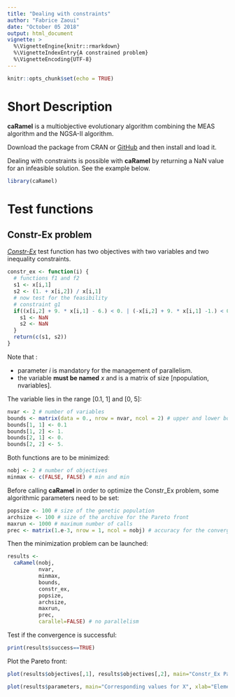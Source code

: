 ```yaml
---
title: "Dealing with constraints"
author: "Fabrice Zaoui"
date: "October 05 2018"
output: html_document
vignette: >
  %\VignetteEngine{knitr::rmarkdown}
  %\VignetteIndexEntry{A constrained problem}
  %\VignetteEncoding{UTF-8}
---
```


```r
knitr::opts_chunk$set(echo = TRUE)
```
# Short Description

**caRamel** is a multiobjective evolutionary algorithm combining the MEAS algorithm and the NGSA-II algorithm.

Download the package from CRAN or [GitHub](https://github.com/fzao/caRamel) and then install and load it.

Dealing with constraints is possible with **caRamel** by returning a NaN value for an infeasible solution. See the example below.

```r
library(caRamel)
```

# Test functions

## Constr-Ex problem

[*Constr-Ex*](https://en.wikipedia.org/wiki/File:Constr-Ex_problem.pdf) test function has two objectives with two variables and two inequality constraints.

```r
constr_ex <- function(i) {
  # functions f1 and f2
  s1 <- x[i,1]
  s2 <- (1. + x[i,2]) / x[i,1]
  # now test for the feasibility
  # constraint g1
  if((x[i,2] + 9. * x[i,1] - 6.) < 0. | (-x[i,2] + 9. * x[i,1] -1.) < 0.) {
    s1 <- NaN
    s2 <- NaN
  }
  return(c(s1, s2))
}
```

Note that :

* parameter _i_ is mandatory for the management of parallelism.
* the variable __must be named__ _x_ and is a matrix of size [npopulation, nvariables].

The variable lies in the range [0.1, 1] and [0, 5]:

```r
nvar <- 2 # number of variables
bounds <- matrix(data = 0., nrow = nvar, ncol = 2) # upper and lower bounds
bounds[1, 1] <- 0.1
bounds[1, 2] <- 1.
bounds[2, 1] <- 0.
bounds[2, 2] <- 5.
```

Both functions are to be minimized:

```r
nobj <- 2 # number of objectives
minmax <- c(FALSE, FALSE) # min and min
```

Before calling **caRamel** in order to optimize the Constr_Ex problem, some algorithmic parameters need to be set:

```r
popsize <- 100 # size of the genetic population
archsize <- 100 # size of the archive for the Pareto front
maxrun <- 1000 # maximum number of calls
prec <- matrix(1.e-3, nrow = 1, ncol = nobj) # accuracy for the convergence phase
```

Then the minimization problem can be launched:

```r
results <-
  caRamel(nobj,
          nvar,
          minmax,
          bounds,
          constr_ex,
          popsize,
          archsize,
          maxrun,
          prec,
          carallel=FALSE) # no parallelism
```

Test if the convergence is successful:

```r
print(results$success==TRUE)
```

Plot the Pareto front:

```r
plot(results$objectives[,1], results$objectives[,2], main="Constr_Ex Pareto front", xlab="Objective #1", ylab="Objective #2")
```

```r
plot(results$parameters, main="Corresponding values for X", xlab="Element of the archive", ylab="X Variable")
```
